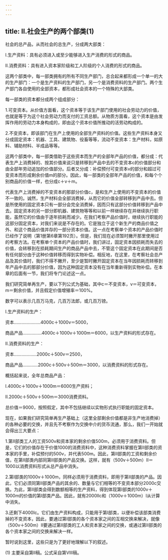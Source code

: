 ```yaml
---
---
---
```

title: Ⅱ.社会生产的两个部类(1)
---



社会的总产品，从而社会的总生产，分成两大部类：

Ⅰ.生产资料：具有必须进入或至少能够进入生产消费的形式的商品。

Ⅱ.消费资料：具有进入资本家阶级和工人阶级的个人消费的形式的商品。

这两个部类中，每一部类拥有的所有不同生产部门，总合起来都形成一个单一的大的生产部门：一个是生产资料的生产部门，另一个是消费资料的生产部门。两个生产部门各自使用的全部资本，都形成社会资本的一个特殊的大部类。

每一部类的资本都分成两个组成部分：

1.可变资本。从价值方面看，这个资本等于该生产部门使用的社会劳动力的价值，也就是等于为这个社会劳动力而支付的工资总额。从物质方面看，这个资本是由发挥作用的劳动力本身构成的，即由这个资本价值所推动的活劳动构成的。

2.不变资本，即该部门在生产上使用的全部生产资料的价值。这些生产资料本身又分成固定资本：机器、工具、建筑物、役畜等等，流动不变资本：生产材料，如原料、辅助材料、半成品等等。

这两个部类中，每一部类借助于这些资本而生产的全部年产品的价值，都分成：代表生产上消费掉的、按其价值来说只是转移到产品中去的不变资本c的价值部分和由全部年劳动追加的价值部分。后者又分成：补偿预付可变资本v的部分和超过可变资本而形成剩余价值m的部分。因此，每一部类的全部年产品的价值，和每个个别商品的价值一样，也分成c＋v＋m。

代表生产上消费掉的不变资本的那部分价值c，是和生产上使用的不变资本的价值不一致的。诚然，生产材料会全部消费掉，从而它的价值全部转移到产品中去。但是所使用的固定资本只有一部分会完全消费掉，因而只有这部分价值转移到产品中去。固定资本的另一部分即机器、建筑物等等和以前一样继续存在并继续执行职能，虽然它的价值由于逐年损耗而减少。在我们考察产品价值时，继续执行职能的这部分固定资本，对我们来说是不存在的。它是独立于这个新生产的商品价值之外、和这个商品价值并存的一部分资本价值。这一点在考察单个资本的产品价值时已经作了说明（第1册第6章第192页）。但是，我们现在必须暂时撇开那里使用过的考察方法。在考察单个资本的产品价值时，我们讲过，固定资本因损耗而失去的价值，会转移到在损耗期间生产的商品产品中去，不管这个固定资本在此期间是否有任何部分由于这种价值转移而得到实物补偿。相反地，在这里，在考察社会总产品及其价值时，我们不得不撇开，至少是暂时撇开固定资本在当年因损耗而转移到年产品中去的那部分价值，因为这种固定资本没有在当年重新得到实物补偿。在本章的后面有一节，我们将专门论述这一点。

我们研究简单再生产，要以下列公式为基础，其中c＝不变资本，v＝可变资本，m＝剩余价值，并且假定价值增殖率＝100%。

数字可以表示几百万马克，几百万法郎，或几百万镑。

Ⅰ.生产资料的生产：

资本…………………4000c＋1000v＝5000，

商品产品……………4000c＋1000v＋1000m＝6000，以生产资料的形式存在。

Ⅱ.消费资料的生产：

资本………………2000c＋500v＝2500，

商品产品…………2000c＋500v＋500m＝3000，以消费资料的形式存在。

概括起来说，全年总商品产品：

Ⅰ.4000c＋1000v＋1000m＝6000生产资料；

Ⅱ.2000c＋500v＋500m＝3000消费资料。

总价值＝9000，按照假定，其中不包括继续以实物形式执行职能的固定资本。

现在，如果我们研究简单再生产基础上（这里全部剩余价值都是非生产地消费掉）的各种必要的交换，并且先不考察作为交换中介的货币流通，那么，我们一开始就会得出三大要点：

1.第Ⅱ部类工人的工资500v和资本家的剩余价值500m，必须用于消费资料。但是，它们的价值存在于价值1000的消费资料中，这种消费资料掌握在第Ⅱ部类的资本家的手里，补偿预付的500v，并代表500m。因此，第Ⅱ部类的工资和剩余价值，在第Ⅱ部类内部同第Ⅱ部类的产品交换。这样，就有（500v＋500m）Ⅱ＝1000以消费资料形式从总产品中消失。

2.第Ⅰ部类的1000v＋1000m，同样必须用于消费资料，即用于第Ⅱ部类的产品。因此，它们必须同第Ⅱ部类产品的其余的、数量与它们相等的不变资本部分2000c交换。为此，第Ⅱ部类会得到数额相等的生产资料，得到体现第Ⅰ部类的1000v＋1000m的价值的第Ⅰ部类产品。因此，就有2000Ⅱc和（1000v＋1000m）I从计算中消失。

3.还剩下4000Ⅰc。它们由生产资料构成，只能用于第Ⅰ部类，以便补偿该部类消费掉的不变资本，因此，要通过第Ⅰ部类的各个资本家之间的互相交换来解决，就像（500v＋500m）Ⅱ要通过第Ⅱ部类的工人和资本家之间的交换，或通过第Ⅱ部类的各个资本家之间的交换来解决一样。

暂时说到这里，这些只是为了更好地理解以下的叙述。

(1) 主要采自第Ⅱ稿。公式采自第Ⅷ稿。